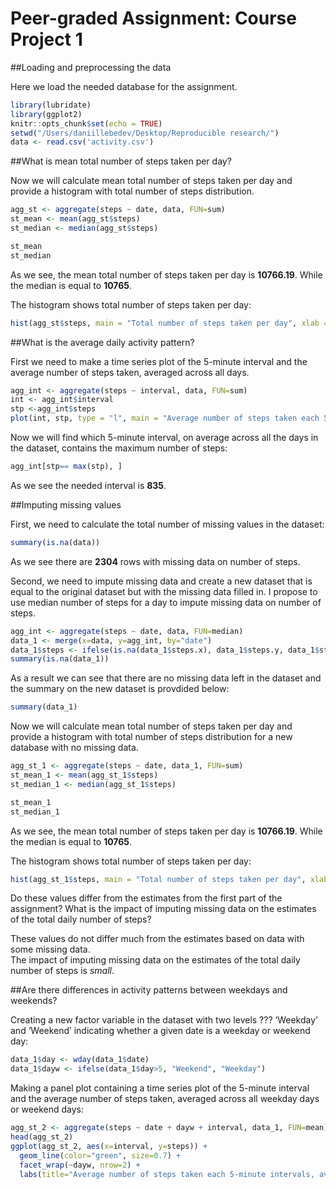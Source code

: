 Peer-graded Assignment: Course Project 1
========================================

##Loading and preprocessing the data

Here we load the needed database for the assignment.
```r
library(lubridate)
library(ggplot2)
knitr::opts_chunk$set(echo = TRUE)
setwd("/Users/daniillebedev/Desktop/Reproducible research/")
data <- read.csv('activity.csv')
```

##What is mean total number of steps taken per day?

Now we will calculate mean total number of steps taken per day and provide a histogram with total number of steps distribution.  
```r
agg_st <- aggregate(steps ~ date, data, FUN=sum)
st_mean <- mean(agg_st$steps)
st_median <- median(agg_st$steps)
```

```r
st_mean
st_median
```
As we see, the mean total number of steps taken per day is **10766.19**. 
While the median is equal to **10765**.


The histogram shows total number of steps taken per day:
```r
hist(agg_st$steps, main = "Total number of steps taken per day", xlab = "Frequency", ylab = "Number of steps")
```

##What is the average daily activity pattern?

First we need to make a time series plot of the 5-minute interval and the average number of steps taken, averaged across all days.

```r
agg_int <- aggregate(steps ~ interval, data, FUN=sum)
int <- agg_int$interval
stp <-agg_int$steps
plot(int, stp, type = "l", main = "Average number of steps taken each 5-minutes interval by all days", xlab = "5-minute interval", ylab = "Number of steps")
```

Now we will find which 5-minute interval, on average across all the days in the dataset, contains the maximum number of steps:
```r
agg_int[stp== max(stp), ]
```

As we see the needed interval is **835**.

##Imputing missing values

First, we need to calculate the total number of missing values in the dataset:
```r
summary(is.na(data))
```

As we see there are **2304** rows with missing data on number of steps.

Second, we need to impute missing data and create a new dataset that is equal to the original dataset but with the missing data filled in. I propose to use median number of steps for a day to impute missing data on number of steps. 
```r
agg_int <- aggregate(steps ~ date, data, FUN=median)
data_1 <- merge(x=data, y=agg_int, by="date")
data_1$steps <- ifelse(is.na(data_1$steps.x), data_1$steps.y, data_1$steps.x)
summary(is.na(data_1))
```

As a result we can see that there are no missing data left in the dataset and the summary on the new dataset is provdided below:
```r
summary(data_1)
```


Now we will calculate mean total number of steps taken per day and provide a histogram with total number of steps distribution for a new database with no missing data.

```r
agg_st_1 <- aggregate(steps ~ date, data_1, FUN=sum)
st_mean_1 <- mean(agg_st_1$steps)
st_median_1 <- median(agg_st_1$steps)
```

```r
st_mean_1
st_median_1
```
As we see, the mean total number of steps taken per day is **10766.19**. 
While the median is equal to **10765**.


The histogram shows total number of steps taken per day:
```r
hist(agg_st_1$steps, main = "Total number of steps taken per day", xlab = "Frequency", ylab = "Number of steps")
```

Do these values differ from the estimates from the first part of the assignment? What is the impact of imputing missing data on the estimates of the total daily number of steps?

These values do not differ much from the estimates based on data with some missing data.  
The impact of imputing missing data on the estimates of the total daily number of steps is *small*.

##Are there differences in activity patterns between weekdays and weekends?

Creating a new factor variable in the dataset with two levels ??? 'Weekday' and 'Weekend' indicating whether a given date is a weekday or weekend day:
```r
data_1$day <- wday(data_1$date)
data_1$dayw <- ifelse(data_1$day>5, "Weekend", "Weekday")
```

Making a panel plot containing a time series plot of the 5-minute interval and the average number of steps taken, averaged across all weekday days or weekend days:

```r
agg_st_2 <- aggregate(steps ~ date + dayw + interval, data_1, FUN=mean)
head(agg_st_2)
ggplot(agg_st_2, aes(x=interval, y=steps)) + 
  geom_line(color="green", size=0.7) + 
  facet_wrap(~dayw, nrow=2) +
  labs(title="Average number of steps taken each 5-minute intervals, averaged across all weekday days and weekend days", x="5-minute time interval", y="Number of steps")
```
